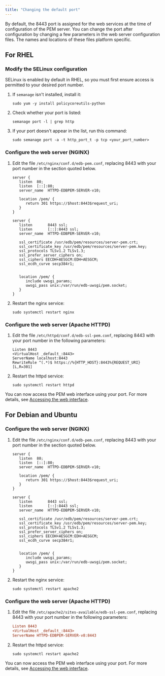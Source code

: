 ```yaml
---
title: "Changing the default port"
---
```


By default, the 8443 port is assigned for the web services at the time of configuration of the PEM server. 
You can change the port after configuration by changing a few parameters in the web server configuration files. 
The names and locations of these files platform specific.

## For RHEL

### Modify the SELinux configuration
SELinux is enabled by default in RHEL, so you must first ensure access is permitted to your desired port number.

1. If `semanage` isn't installed, install it:
   ```shell
   sudo yum -y install policycoreutils-python
   ```

1. Check whether your port is listed:
   ```text
   semanage port -l | grep http
   ```

1. If your port doesn't appear in the list, run this command:
   ```shell
   sudo semanage port -a -t http_port_t -p tcp <your_port_number>
   ```

### Configure the web server (NGINX)

1. Edit the file `/etc/nginx/conf.d/edb-pem.conf`, replacing 8443 with your port number in the section quoted below.

   ```text
   server {
      listen  80;
      listen  [::]:80;
      server_name  HTTPD-EDBPEM-SERVER-v10;

      location /pem/ {
         return 301 https://$host:8443$request_uri;
      }
   }

   server {
      listen       8443 ssl;
      listen       [::]:8443 ssl;
      server_name  HTTPD-EDBPEM-SERVER-v10;

      ssl_certificate /usr/edb/pem/resources/server-pem.crt;
      ssl_certificate_key /usr/edb/pem/resources/server-pem.key;
      ssl_protocols TLSv1.2 TLSv1.3;
      ssl_prefer_server_ciphers on;
      ssl_ciphers EECDH+AESGCM:EDH+AESGCM;
      ssl_ecdh_curve secp384r1;


      location /pem/ {
         include uwsgi_params;
         uwsgi_pass unix:/var/run/edb-uwsgi/pem.socket;
      }
   }
   ```

1. Restart the nginx service:
   ```shell
   sudo systemctl restart nginx
   ```

### Configure the web server (Apache HTTPD)

1. Edit the file `/etc/httpd/conf.d/edb-ssl-pem.conf`, replacing 8443 with your port number in the following parameters:
   ```text
   Listen 8443
   <VirtualHost _default_:8443>
   ServerName localhost:8443
   RewriteRule ^(.*)$ https://%{HTTP_HOST}:8443%{REQUEST_URI} [L,R=301]
   ```

1. Restart the httpd service:
   ```shell
   sudo systemctl restart httpd
   ```

You can now access the PEM web interface using your port. For more details, see [Accessing the web interface](pem_web_interface).

## For Debian and Ubuntu

### Configure the web server (NGINX)

1. Edit the file `/etc/nginx/conf.d/edb-pem.conf`, replacing 8443 with your port number in the section quoted below.

   ```text
   server {
      listen  80;
      listen  [::]:80;
      server_name  HTTPD-EDBPEM-SERVER-v10;

      location /pem/ {
         return 301 https://$host:8443$request_uri;
      }
   }

   server {
      listen       8443 ssl;
      listen       [::]:8443 ssl;
      server_name  HTTPD-EDBPEM-SERVER-v10;

      ssl_certificate /usr/edb/pem/resources/server-pem.crt;
      ssl_certificate_key /usr/edb/pem/resources/server-pem.key;
      ssl_protocols TLSv1.2 TLSv1.3;
      ssl_prefer_server_ciphers on;
      ssl_ciphers EECDH+AESGCM:EDH+AESGCM;
      ssl_ecdh_curve secp384r1;


      location /pem/ {
         include uwsgi_params;
         uwsgi_pass unix:/var/run/edb-uwsgi/pem.socket;
      }
   }
   ```
1. Restart the nginx service:
   ```shell
   sudo systemctl restart apache2
   ```

### Configure the web server (Apache HTTPD)

1. Edit the file `/etc/apache2/sites-available/edb-ssl-pem.conf`, replacing 8443 with your port number in the following parameters:
   ```ini
   Listen 8443
   <VirtualHost _default_:8443>
   ServerName HTTPD-EDBPEM-SERVER-v8:8443
   ```

1. Restart the httpd service:
   ```shell
   sudo systemctl restart apache2
   ```

You can now access the PEM web interface using your port. For more details, see [Accessing the web interface](pem_web_interface).
